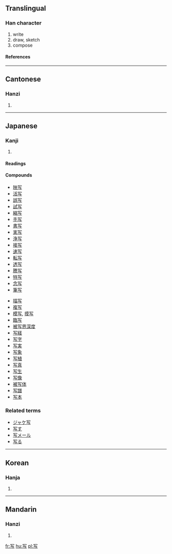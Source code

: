 {{see|寫}}

==Translingual==
===Han character===
{{Han char|rad=冖|as=03|sn=5|four=|canj=月卜尸一 (BYSM)}}
# write
# draw, sketch
# compose
====References====
{{Han ref|kx=0130.161|dkj=01570|dj=0292.170|hdz=10303.010|uh=5199|ud=20889}}
----
==Cantonese==
===Hanzi===
{{yue-hanzi|jyut=|y=se2}}
# {{defn|Cantonese}}
----
==Japanese==
===Kanji===
{{ja-kanji|grade=|rs=冖03}}
# {{defn|Japanese}}
====Readings====
{{ja-readings|on=[[しゃ]] ([[sha]])|kun=[[うつす]] ([[写す]], [[utsusu]]), [[うつし]] ([[写し]], [[utsushi]])}}
====Compounds====
{{top2}}
*[[映写]]
*[[活写]]
*[[誤写]]
*[[試写]]
*[[縮写]]
*[[手写]]
*[[書写]]
*[[実写]]
*[[浄写]]
*[[接写]]
*[[速写]]
*[[転写]]
*[[透写]]
*[[謄写]]
*[[特写]]
*[[念写]]
*[[筆写]]
{{mid2}}
*[[描写]]
*[[複写]]
*[[模写]], [[摸写]]
*[[臨写]]
*[[被写界深度]]
*[[写経]]
*[[写字]]
*[[写実]]
*[[写象]]
*[[写植]]
*[[写真]]
*[[写生]]
*[[写像]]
*[[被写体]]
*[[写譜]]
*[[写本]]
{{bottom}}

===Related terms===
*[[ジャケ写]]
*[[写す]]
*[[写メール]]
*[[写る]]
----
==Korean==
===Hanja===
{{ko-hanja|hangeul=사|rv=sa|mr=sa}}
# {{defn|Korean}}
----
==Mandarin==
===Hanzi===
{{cmn-hanzi|tra=寫|pin=[[guàn]] (guan4), [[xiě]] (xie3)|wg=kuan<sup>4</sup>, hsieh<sup>3</sup>}}
# {{defn|Mandarin}}

[[fr:写]]
[[hu:写]]
[[pl:写]]